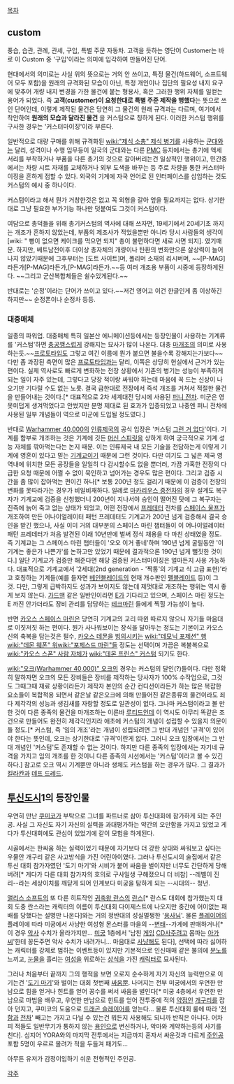 [[목차]]

== custom ==
풍습, 습관, 관례, 관세, 구입, 특별 주문 자동차. 고객을 듯하는 영단어 Customer는 바로 이 Custom 중 '구입'이라는 의미에 입각하여 만들어진 단어.

현대에서의 의미로는 사실 위의 뜻으로는 거의 안 쓰이고, 특정 물건(하드웨어, 소프트웨어 모두 포함)을 원래의 규격화된 모습이 아닌, 특정 개인이나 집단의 필요성 내지 요구에 맞추어 개량 내지 변경을 가한 물건에 붙는 형용사, 혹은 그러한 행위 자체를 일컫는 용어가 되었다. 즉 '''고객(customer)이 요청한대로 특별 주준 제작을 행했다'''는 뜻으로 쓰인 단어인데, 이렇게 제작된 물건은 당연히 그 물건의 원래 규격과는 다르며, 여기에서 착안하여 '''원래의 모습과 달라진 물건''' 을 커스텀으로 칭하게 된다. 이러한 커스텀 행위를 구사한 경우는 '커스터마이징'이라 부른다.

일반적으로 대량 구매를 위해 규격화된 [[wiki:"제식 소총" 제식 병기]]를 사용하는 [[군대]]와는 달리, 성격이나 수행 임무등이 일국의 군대와는 다른 [[PMC]] 등지에서는 총기에 액세서리를 부착하거나 부품을 다른 총기의 것으로 갈아버리는건 일상적인 행위이고, 민간중에서는 차량 시트 자재를 교체하거나 외부 도색을 바꾸는 등 주로 차량을 통한 커스터마이징을 흔하게 접할 수 있다. 외국의 기계에 자국 언어로 된 인터페이스를 삽입하는 것도 커스텀의 예시 중 하나이다.

커스텀이라고 해서 뭔가 거창한것은 없고 꼭 외형을 갈아 엎을 필요까지는 없다. 상기한대로 그냥 필요한 부가기능 하나만 덧붙여도 그것이 커스텀이다.

여담으로 총덕들을 위해 총기커스텀의 역사에 대해 쓰자면, 19세기에서 20세기초 까지는 개조가 흔하지 않았는데, 부품의 제조사가 적었을뿐만 아니라 당시 사람들의 생각이 [wiki: " 빵이 없으면 케이크를 먹으면 되지" 총이 불편하다면 새로 사면 되지]. 였기때문. 하지만, 베트남전이후 더이상 총자체의 개량이나 탄환의 변화만으론 살상력이 늘어나지 않았기때문에 그후부터는 [도트 사이트]며, 폴리머 소재의 리시버며, ~~[P-MAG]라든가[P-MAG]라든가,[P-MAG]라든가.~~등 여러 개조용 부품이 시중에 등장하게된다. ~~그리고 군산복합체들은 쉴수있게된다.~~

반대로는 '순정'이라는 단어가 쓰이고 있다.~~저건 영어고 이건 한글인게 좀 이상하긴 하지만~~ 순정폰이나 순정차 등등.

=== 대중매체 ===
일종의 파워업. 대중매체 특히 일본산 에니메이션등에서는 등장인물이 사용하는 기계류를 '커스텀'하면 [[충공깽]]스럽게 강해지는 묘사가 많이 나온다. 대충 [[마개조]]의 의미로 사용하는듯.~~[[프로토타입]]도 그렇고 여긴 이름에 뭔가 붙으면 불을수록 강해지는가보다~~ 다만 좀 과장된 측면이 많은 [[프로토타입]]과는 달리, 이쪽은 상당히 현실에서 근거가 있는 편이다. 실제 역사로도 빠르게 변화하는 전장 상황에서 기존의 병기는 성능이 부족하게 되는 일이 자주 있는데, 그렇다고 당장 적이랑 싸워야 하는데 마음에 꼭 드는 신상이 나오기만 기다릴 수도 없는 노릇. 결국 급한대로 전장에서 즉석 개조를 거쳐서 적절한 물건을 만들어내는 것이다.[* 대표적으로 2차 세계대전 당시에 사용된 [[퍼니 전차]]. 미군은 영 못미덥게 생겨먹었다고 안썼지만 분명 제대로 된 효과가 입증되었고 나중엔 퍼니 전차에 사용된 일부 개념들이 역으로 미군에 도입될 정도였다.]

반대로 [[Warhammer 40,000]]의 [[인류제국]]의 공식 입장은 '커스텀 [[그런 거 없다]]'이다. 기계를 함부로 개조하는 것은 기계에 깃든 [[머신 스피릿]]을 상하게 하여 궁극적으로 기계 성능 자체를 깎아먹는다는 논지 때문. 이는 인류제국 내 모든 기술을 전담하는게 이렇게 기계에 영혼이 있다고 믿는 [[기계교]]이기 때문에 그런 것이다. 다만 여기도 그 넓은 제국 영역내에 위치한 모든 공장들을 일일히 다 감시할수도 없을 뿐더러, 가끔 가혹한 전장의 다급한 요청 때문에 어쩔 수 없이 묵인하고 넘어가는 경우도 많은 편이다. 그리고 검증 시간을 좀 많이 잡아먹는 편이긴 하나[* 보통 200년 정도 걸리기 때문에 이 검증이 전장의 변화를 못따라가는 경우가 비일비재하다. 일례로 [[마카리우스 중전차]]의 경우 설계도 복구자가 기계교에 검증을 신청했더니 200년이 지나서야 승인이 떨어진 탓에 그 복구자는 진즉에 늙어 죽고 없는 상태가 되었고, 어떤 전장에서 [[프레데터]] 전차를 [[스페이스 울프]]가 개조하여 만든 어나이얼레이터 패턴 프레데터도 기계교가 200년 넘게 검증해서 결국 승인을 받긴 했으나, 사실 이미 거의 대부분의 스페이스 마린 챕터들이 이 어나이얼레이터 패턴 프레데터가 처음 발견된 이래 10년만에 벌써 정식 채용을 다 마친 상태였을 정도. 즉 기계교는 그 스페이스 마린 챕터들이 '오오 이거 좋네'하며 190년 넘게 굴릴동안 '이 기계는 좋은가 나쁜가'를 논하고만 있었기 때문에 결과적으론 190년 넘게 뻘짓한 것이다.] 일단 기계교가 검증만 해준다면 해당 검증된 커스터마이징은 얼마든지 사용 가능하다. 대표적으로 기계교에서 '2세대(2nd generation - '짝퉁'의 기계교 식 고급 표현)'라고 호칭하는 기계들(예를 들자면 [[베인블레이드]]의 현재 개수판인 [[펠블레이드]] 등)이 그 것. 다만, 그렇게 급박하지도 성과가 보이지도 않는데 제멋대로 개조하는 행위는 역시 좋게 보지 않는다. [[가드맨]] 같은 일반인이라면 [[E]]가 기다리고 있으며, 스페이스 마린 정도는 E 까진 안가더라도 장비 관리를 담당하는 [[테크마린]] 들에게 찍힐 가능성이 높다.

반면 [[카오스 스페이스 마린]]은 당연히 기계교의 교리 따윈 따르지 않으니 자기들 마음대로 이짓저짓 하는 편이다. 뭔가 사나워보이는 장식을 달아두는 정도는 기본이고 카오스 신의 축복을 담는것은 필수, [[카오스 데몬]]을 [[빙의]]시키는 [[wiki:"데모닉 포제션" 행]][[wiki:"데몬 웨폰" 위]][[wiki:"포제스드 마린"들]] 정도는 선택이며 가끔은 복불복으로 [[wiki:"카오스 스폰" 사람 자체가]] [[wiki:"데몬 프린스" 커스텀]] 되기도 한다.

[[wiki:"오크(Warhammer 40,000)" 오크]]의 경우는 커스텀의 달인(?)들이다. 다만 정확히 말하자면 오크의 모든 장비들은 장비를 제작하는 당사자가 100% 수작업으로, 그것도 그때그때 재료 상황이라든가 제작자 본인의 순간 컨디션이라든가 하는 많은 복잡한 요소들이 복합적용 되면서 같은날 같은오크에 의해 만들어진 같은종류의 물건이라도 죄다 제각각의 성능과 생김새를 자랑할 정도로 일관성이 없다. 그나마 커스텀이라고 볼 만한 것이 다른 종족의 물건을 마개조하는 이른바 [[루티드]]인데 이 역시도 아무리 똑같은 조건으로 만들어도 완전히 제각각인지라 애초에 커스텀의 개념이 성립할 수 있을지 의문이 들 정도.[* 커스텀, 즉 '임의 개조'라는 개념이 성립되려면 그 반대 개념인 '규격'이 있어야 한다는 뜻인데, 오크는 상기한대로 '규격'이란게 없다. 그러니 오크 입장에서는 그 반대 개념인 '커스텀'도 존재할 수 없는 것이다. 하지만 다른 종족의 입장에서는 자기네 규격을 가지고 임의 개조를 한 것이니 다른 종족의 시선에서는 '커스텀'이라고 볼 수 있긴 하다.] 참고로 오크 역시 기계뿐만 아니라 생체도 커스텀을 하는 경우가 많다. 그 결과가 [[킬라칸]]과 [[데프 드레드]].

== [[투신도시]]1의 등장인물 ==
우연히 만난 [[쿠미코]]가 부탁으로 그녀를 파트너로 삼아 투신대회에 참가하게 되는 주인공. 사실 그 자신도 자기 자신의 실력을 과대평가하는 약간의 오만함을 가지고 있었고 게다가 투신대회에도 관심이 있었기에 같이 모험을 하게된다.   

시골에서는 한싸움 하는 실력이었기 때문에 자기보다 더 강한 상대와 싸워보고 싶다는 우물안 개구리 같은 사고방식을 가진 어린아이였다. 그러나 투신도시의 술집에서 같은 투신 대회 참가자였던 '도기 마기'와 시비가 붙어 싸움을 벌이지만 너무도 간단하게 당해버려[* 게다가 다른 대회 참가자의 호의로 구사일생 구해졌으니 더 비참] --레벨이 진리--라는 세상이치를 깨닫게 되어 인계보다 미궁을 탐하게 되는 --시대의-- 청년.   

[[앨리스 소프트]]의 또 다른 히트작인 [[귀축왕 란스]]의 [[란스]][* 란스도 대회에 참가했는지 대회 도중 란스라는 캐릭터의 이름이 투신대회 다이제스트에 나오지만 중간에 어이없는 패배를 당했다는 설명만 나온다]와는 거의 정반대의 성실멀쩡한 '[[용사]]님'. 물론 [[플레이어]]의 플레이에 따라 미궁에서 사냥한 여성형 몬스터를 마을의 --[[변태]]--가게에 판매하거나[* 이 경우 [[악사]] 수치가 올라가지만... [[미궁]] 1층에서 '남친 [[게임]] [[CD]]사주려고 몸파는 [[아가씨]]'한테 꽁돈주면 악사 수치가 내려가니... 마음대로 [[사냥]]해도 된다], 선택에 따라 싫어하는 캐릭터를 강제로 범하는 이벤트등이 있지만 기본적으로 인신매매 같은 불의에 [[분노]]를 느끼고, [[눈물]]을 흘리는 [[여성]]을 위로하는 [[상식]]을 가진 [[캐릭터]]로 묘사된다. 

그러나 처음부터 끝까지 그의 행적을 보면 오로지 순수하게 자기 자신의 능력만으로 이기는건 '[[도기 마기]]'와 벌이는 대회 첫번째 [[싸움]]뿐. 나머지는 전부 미궁에서의 우연한 만남으로 힘을 얻거나 힌트를 얻어 꽁수를 써서 싸움을 벌인다[* 미궁 4층에서 우연한 만남으로 마법을 배우고, 우연한 만남으로 힌트를 얻어 전투중에 적의 [[약점]]인 [[개구리]]를 잡아 던지고, 쿠미코의 도움으로 [[드래곤 슬레이어]]를 얻는다... 물론 투신대회 룰에 따라 '[[전함]]과 [[전차]]' 빼고는 가지고 다닐 수 있는건 뭐든지 사용해도 되니까 반칙은 아니다. 어차피 적들도 일반무기가 통하지 않는 [[용인]]으로 변신하거나, 악마와 계약하는등의 사기를 친다]. 심지어 YORA와의 마지막 전투에서는 지금까지 혼자서 싸운것과 다르게 [[주인공]] 포함 5명이 우르르 몰려가 적을 두들겨 패기도...

아무튼 유저가 감정이입하기 쉬운 전형적인 주인공.     

[[각주]]
